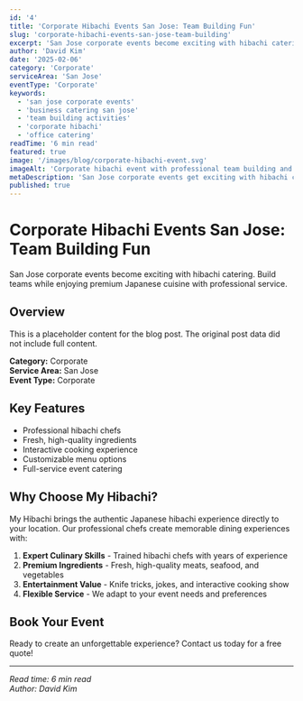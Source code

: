 ```yaml
---
id: '4'
title: 'Corporate Hibachi Events San Jose: Team Building Fun'
slug: 'corporate-hibachi-events-san-jose-team-building'
excerpt: 'San Jose corporate events become exciting with hibachi catering. Build teams while enjoying premium Japanese cuisine with professional service.'
author: 'David Kim'
date: '2025-02-06'
category: 'Corporate'
serviceArea: 'San Jose'
eventType: 'Corporate'
keywords:
  - 'san jose corporate events'
  - 'business catering san jose'
  - 'team building activities'
  - 'corporate hibachi'
  - 'office catering'
readTime: '6 min read'
featured: true
image: '/images/blog/corporate-hibachi-event.svg'
imageAlt: 'Corporate hibachi event with professional team building and business executives dining together'
metaDescription: 'San Jose corporate events get exciting with hibachi catering. Build teams while enjoying premium Japanese cuisine. Professional service guaranteed.'
published: true
---
```


# Corporate Hibachi Events San Jose: Team Building Fun

San Jose corporate events become exciting with hibachi catering. Build teams while enjoying premium Japanese cuisine with professional service.

## Overview

This is a placeholder content for the blog post. The original post data did not include full content.

**Category:** Corporate  
**Service Area:** San Jose  
**Event Type:** Corporate

## Key Features

- Professional hibachi chefs
- Fresh, high-quality ingredients
- Interactive cooking experience
- Customizable menu options
- Full-service event catering

## Why Choose My Hibachi?

My Hibachi brings the authentic Japanese hibachi experience directly to your location. Our professional chefs create memorable dining experiences with:

1. **Expert Culinary Skills** - Trained hibachi chefs with years of experience
2. **Premium Ingredients** - Fresh, high-quality meats, seafood, and vegetables
3. **Entertainment Value** - Knife tricks, jokes, and interactive cooking show
4. **Flexible Service** - We adapt to your event needs and preferences

## Book Your Event

Ready to create an unforgettable experience? Contact us today for a free quote!

---

*Read time: 6 min read*  
*Author: David Kim*

